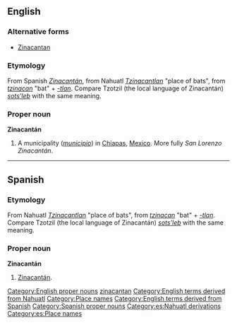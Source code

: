 ==English==
{{wikipedia}}

===Alternative forms===
* [[Zinacantan]]

===Etymology===
From Spanish ''[[Zinacantán#Spanish|Zinacantán]]'', from Nahuatl ''[[Tzinacantlan]]'' "place of bats", from ''[[tzinacan]]'' "bat" + ''[[-tlan]]''. Compare Tzotzil (the local language of Zinacantán) ''[[sots'leb]]'' with the same meaning.

===Proper noun===
'''Zinacantán'''

# A municipality (''[[municipio]]'') in [[Chiapas]], [[Mexico]]. More fully ''San Lorenzo Zinacantán''.

[[Category:English proper nouns]]
[[Category:English terms spelled with Á|zinacantan]]
[[Category:English terms derived from Nahuatl]]
[[Category:Place names]]
[[Category:English terms derived from Spanish]]

----

==Spanish==

===Etymology===
From Nahuatl ''[[Tzinacantlan]]'' "place of bats", from ''[[tzinacan]]'' "bat" + ''[[-tlan]]''. Compare Tzotzil (the local language of Zinacantán) ''[[sots'leb]]'' with the same meaning.

===Proper noun===
'''Zinacantán'''

# [[Zinacantán#English|Zinacantán]].

[[Category:Spanish proper nouns]]
[[Category:es:Nahuatl derivations]]
[[Category:es:Place names]]